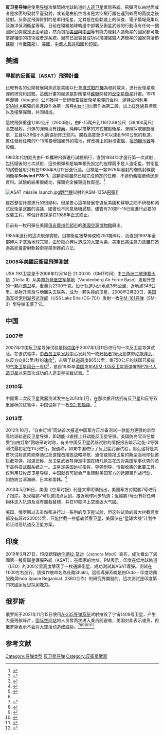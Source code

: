 {{noteTA
|1 = zh-hans:卫;zh-hk:衞;zh-mo:衞;zh-tw:衛;
|G1=Unit;
}}
'''反卫星导弹'''是使用[[导弹|导弹]]攻擊環繞地球軌道的[[人造卫星|人造卫星]]武器系統。飛彈可以由地面或者是水面的發射平臺發射，或者是由航空或者是太空飛行器在運到較高的高度之後發射。反衛星飛彈針對的是軍用衛星，尤其是在低軌道上的偵查，電子情報蒐集以及海洋偵測衛星等等。目前在環繞地球軌道中部署反衛星武器的行動沒有任何一個國家公開或是正面承認，然而包括[[美國|美國]]與[[中國|中國]]等有能力發射人造衛星的國家都可能掌握相關的技術或者是系統。目前已證實曾成功以飛彈摧毀人造衛星的國家包括前[[蘇聯|蘇聯]]（今[[俄羅斯|俄羅斯]]）、[[美國|美國]]、[[中華人民共和國|中華人民共和國]]和[[印度|印度]]。

==美國==
===早期的反衛星（ASAT）飛彈計畫===
比較有名的公開發展與測試是美國以[[F-15鷹式戰鬥機|F-15鷹式戰鬥機]]為發射載具，進行反衛星飛彈的研究和試驗。這個計畫的起源是對應當時[[蘇聯|蘇聯]]開發的[[反衛星衛星|反衛星衛星]]計畫。1979年[[渥特|渥特]]（Vought）公司獲得一份研發空載反衛星飛彈的合約，渥特公司利用[[SRAM-A|SRAM-A]]飛彈的推進段作為第一段與[[Altair_III|Altair III]]火箭作為第二段，加上[[紅外線|紅外線]]尋標器以及撞擊彈頭，共同組成{{le|ASM-135反衛星飛彈|ASM-135 ASAT}}。

這枚飛彈重達1,180公斤（2600磅），由F-15爬升到11612.88公尺（38,100英尺）高空發射，飛彈的彈頭沒有[[炸藥|炸藥]]，純粹以撞擊的方式摧毀衛星。彈頭採取自旋穩定，並且以36個小火箭協助修正航向。攔截高度至少可以達到560公里的軌道。擔任發射任務的F-15需要增加額外的電池，修改機上的射控電腦，[[抬頭顯示器|抬頭顯示器]]等設備。

1980年代初期先由F-15攜帶飛彈進行試驗飛行，直到1984年才進行第一次試射，包括隨後的三次試射，這些飛彈都是瞄準預先設定的座標而不是人造衛星。對衛星的試驗發射只有在1985年9月12日進行過，目標是一顆1979年發射的珈馬射線觀測衛星'''Solwind P78-1'''。這顆衛星雖然已經完成預定的任務，不過仍舊繼續傳送測資料。試驗的結果很成功，彈頭完全摧毀這枚衛星。<ref>{{cite book |url= http://orbitaldebris.jsc.nasa.gov/library/satellitefraghistory/13theditionofbreakupbook.pdf |title= History of On-Orbit Satellite Fragmentations |edition= 13th |publisher= NASA Orbital Debris Program Office |pages= 12, 136 |date= May 2004 }}</ref>

[[File:ASAT_missile_launch.jpg|thumb]][[戰鬥機|戰鬥機]]試射的ASM-135A[[飛彈|飛彈]]]]

雖然整個計畫進行的很順利，但是擔心這項發展會違反美國和蘇聯之間不研發和測試反衛星武器的協議，國會也不同意继續試驗，儘管有20架F-15已經進行必要的改裝工程，整個計畫還是在1988年正式終止。

目前有一枚飛彈在美國[[俄亥俄州|俄亥俄州]][[代頓_(俄亥俄州)|代頓市]]的[[美國空軍博物館|美國空軍博物館]]展出。

1985年進行的這次飛彈實驗，目標衛星被擊碎成約250塊碎片，而直到1997年全部碎片才墜落地球完畢，由於擔心碎片造成的太空污染，美軍已將注意力放置在透過高能量雷射軟殺衛星感測器的方法。

===2008年美國反衛星飛彈測試===
{{Main|2008年美国击毁失控卫星事件}}

USA 193卫星是于2006年12月14日 21:00:00（GMT时间）由[[三角洲二號運載火箭|三角洲二號運載火箭]]（Delta II）从美国[[范登堡空军基地|范登堡空军基地]]（Vandenberg Air Force Base）发射升空的一颗[[间谍卫星|间谍卫星]]。重量为2300千克。设计轨道为远地点365公里，近地点349公里。发射升空后与地面失去联系，成为一颗失控的卫星。2008年2月20日，[[美国海军|美国海军]]從[[伊利湖号巡洋舰|伊利湖号巡洋舰]]（USS Lake Erie (CG-70)）发射一枚[[RIM-161标准三型导弹|RIM-161导弹]]（SM-3）型导弹击落了它。

== 中国 ==

===2007年===
{{Main|2007年中國反衛星飛彈測試}}

2007年中国反卫星导弹试验是指[[中华人民共和国|中国]]于2007年1月11日进行的一次反卫星导弹试验。在该试验中，由[[西昌卫星发射中心|西昌卫星发射中心]]发射的一枚[[开拓者一号运载火箭|开拓者1号火箭]]携带[[动能弹头|动能弹头]]，以反方向8公里/秒的速度<ref>{{Cite web |url=http://blogs.spectrum.ieee.org/tech_talk/2007/01/is_chinas_satellite_killer_a_t.html |title=Is China's Satellite Killer a Threat? (Tech Talk)<!-- Bot generated title --> |accessdate=2012-08-31 |archive-date=2011-02-22 |archive-url=https://www.webcitation.org/5whIQC9pT?url=http://blogs.spectrum.ieee.org/tech_talk/2007/01/is_chinas_satellite_killer_a_t.html |dead-url=yes }}</ref>，击毁了轨道高度865公里，重750公斤的該国已报废的[[气象卫星|气象卫星]][[风云系列卫星|风云一号C]]<ref>{{cite news | last=Nicholson | first=Brendon | title=World fury at satellite destruction | date=January 20, 2007 | publisher=The Age | url=http://www.theage.com.au/news/national/fury-at-space-destruction/2007/01/19/1169095981210.html | accessdate=2012-08-31 | archive-date=2012-02-01 | archive-url=https://web.archive.org/web/20120201095750/http://www.theage.com.au/news/national/fury-at-space-destruction/2007/01/19/1169095981210.html | dead-url=no }}</ref>，是自1985年[[美国|美国]]发射[[ASM-135反卫星导弹|ASM-135反卫星导弹]]摧毁[[P78-1人造卫星|P78-1人造卫星]]以来首次成功的人造卫星拦截试验。<ref name="aviationweek1">{{cite news |last=Covault |first=Craig |url=http://www.aviationweek.com/aw/generic/story_generic.jsp?channel=awst&id=news/aw012207p2.xml |title=China's Asat Test Will Intensify U.S.-Chinese Faceoff in Space |publisher=[[Aviation_Week|Aviation Week]] |date=2007-01-21 |accessdate=2007-01-21 |archive-date=2007-01-27 |archive-url=https://web.archive.org/web/20070127122105/http://www.aviationweek.com/aw/generic/story_generic.jsp?channel=awst&id=news%2Faw012207p2.xml |dead-url=no }}</ref>

===2010年===
中国第二次反卫星武器测试发生在2010年1月，在那次据评估拥有反卫星和反导双重目标的试验中，中国试射了一枚[[SC-19导弹|SC-19导弹]]。<ref name="news">{{Cite web |url=http://junshi.daqi.com/article/3425423_6.html |title=一篇文章揭露中国太空战的真实水平：我们都被骗了！ |accessdate=2014-08-31 |archive-date=2014-09-03 |archive-url=https://web.archive.org/web/20140903140313/http://junshi.daqi.com/article/3425423_6.html |dead-url=yes }}</ref>

===2013年===
2012年10月，“自由灯塔”网站首次报道中国军方正准备测试一款能力更强的新型高地球轨道反卫星导弹，即动能-2直接上升动能反卫星导弹。美国防务官员在接受“自由灯塔”网站采访时称，有关中国反卫星武器试验的情报报告暗示动能-2导弹测试最初定在11月进行。报道称，如果中国进行了反卫星武器试验，那么这将是其首次试射这款能够通过高速撞击摧毁战略导航、通信或情报卫星的新型高地球轨道拦截导弹。报道还称，反卫星武器导弹是中国在研几款旨在应对美国军事优势的若干高科技武器系统之一。卫星是美国远程指挥、导弹制导、情报收集的重要工具。仅利用12枚反卫星导弹，中国就有可能会严重限制美国军方的远距离作战行动，如协防台湾海峽、日本和南韩。<ref name="news" />

2013年5月16日，美国《空军时报》刊登文章明确指出，美国军方对鲲鹏7号进行了跟踪，发现鲲鹏7号轨道顶点达到{{convert|10000|km|mi}}，接近地球同步轨道；但鲲鹏7号没有将任何物体送入轨道及沒有攔截目標，并在印度洋上空重返大气层。

美国、俄罗斯过去虽然都进行过一系列的反卫星试验，但这些试验的最大拦截高度都没有超过2000公里，只能拦截一些低轨侦察卫星，美国仅在"星球大战"计划中论证过高轨道反卫星方案。

== 印度 ==
2019年3月27日，印度總理[[纳伦德拉·莫迪|纳伦德拉·莫迪]]（Jarndra Modi）宣布，成功推出了該國第一種反衛星導彈系統（ASAT）。在國家的地址，PM表示，印度在低地球軌道（LEO）的300公里高度擊落了一枚通訊衛星，成功測試其ASAT導彈。測試在11:00左右進行。該操作被命名為任務Shakti。這個導彈系統是由Drdo  - 印度防務服務與Indo Space Reganical（ISRO合作）的研究界開發的。這次測試是印度第四次國家反思探測能力。

== 俄罗斯 ==
{{Main|宇宙1408号}}
俄罗斯于2021年11月15日使用[[A-235反弹道导弹系统|A-235导弹系统]]试射摧毁了宇宙1408号卫星，产生大量残骸碎片，[[国际空间站|国际空间站]]的人员曾两次进入乘员舱避难，美国对此表示谴责，但俄罗斯表示不会对太空活动造成威胁。<ref name="Dvorsky">{{cite web|title=Astronauts Forced to Take Shelter as Debris Cloud Threatens Space Station|url=https://gizmodo.com/astronauts-forced-to-take-shelter-as-debris-cloud-threa-1848057874|accessdate=2021-11-18|date=2021-11-15|publisher=[[Gizmodo|Gizmodo]]|language=en|author1=George Dvorsky|archive-date=2021-11-16|archive-url=https://web.archive.org/web/20211116233821/https://gizmodo.com/astronauts-forced-to-take-shelter-as-debris-cloud-threa-1848057874|dead-url=no}}</ref><ref name="Grush">{{cite web|title=Russia blows up a satellite, creating a dangerous debris cloud in space|url=https://www.theverge.com/2021/11/15/22782946/russia-asat-test-satellite-international-space-station-debris|accessdate=2021-11-19|date=2021-11-15|publisher=Vox Media|language=en|author1=Loren Grush|archive-date=2021-11-17|archive-url=https://web.archive.org/web/20211117014221/https://www.theverge.com/2021/11/15/22782946/russia-asat-test-satellite-international-space-station-debris|dead-url=no}}</ref><ref name="BBC">{{cite web|title=Russian anti-satellite missile test poses no threat - Moscow|url=https://www.bbc.com/news/science-environment-59169899|accessdate=2021-11-19|date=2021-11-17|publisher=[[BBC|BBC]]|archive-date=2021-11-17|archive-url=https://web.archive.org/web/20211117062626/https://www.bbc.com/news/science-environment-59169899|dead-url=no}}</ref><ref>{{cite web|title=Did Russia just launch an anti-satellite test that created a cloud of space junk?|url=https://www.space.com/russia-asat-launch-test-space-debris-field|accessdate=2021-11-19|date=2021-11-16|publisher=Future US, Inc.|language=en|author1=Chelsea Gohd|archive-date=2021-11-16|archive-url=https://web.archive.org/web/20211116191316/https://www.space.com/russia-asat-launch-test-space-debris-field|dead-url=no}}</ref><ref>{{cite web|title=Russian anti-satellite missile test poses no threat - Moscow|url=https://www.bbc.com/news/science-environment-59169899|accessdate=2021-11-19|date=2021-11-17|publisher=[[BBC|BBC]]|language=en|archive-date=2021-11-17|archive-url=https://web.archive.org/web/20211117062626/https://www.bbc.com/news/science-environment-59169899|dead-url=no}}</ref><ref>{{cite web|title=NASA chief Bill Nelson condemns Russian anti-satellite test|url=https://www.space.com/nasa-chief-condemns-russian-anti-satellite-test|accessdate=2021-11-19|date=2021-11-16|publisher=Future US, Inc.|language=en|author1=Hanneke Weitering|archive-date=2021-11-16|archive-url=https://web.archive.org/web/20211116184741/https://www.space.com/nasa-chief-condemns-russian-anti-satellite-test|dead-url=no}}</ref>

== 参考文献 ==
{{Reflist}}

[[Category:导弹类型|Category:导弹类型]]
[[Category:反卫星导弹|]]
[[Category:反衛星武器|Category:反衛星武器]]